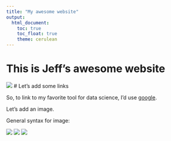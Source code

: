 ```yaml
---
title: "My awesome website"
output: 
  html_document:
    toc: true
    toc_float: true
    theme: cerulean
---
```


# This is Jeff's awesome website

![](https://media.giphy.com/media/drXGoW1iudhKw/giphy.gif)
# Let's add some links

So, to link to my favorite tool for data science, I’d use [google](google.com).

Let's add an image.

General syntax for image:

![](image.jpg)
![](image.giph)
![](can use relative path in here)

